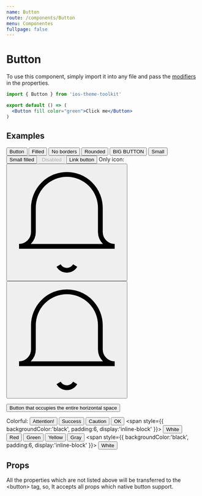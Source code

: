 ```yaml
---
name: Button
route: /components/Button
menu: Componentes
fullpage: false
---
```



# Button

To use this component, simply import it into any file and pass the [modifiers](#/#props) in the properties.

```jsx
import { Button } from 'ios-theme-toolkit'

export default () => (
  <Button fill color="green">Click me</Button>
)
```

## Examples

<Playground>
  <Button>Button</Button>
  <Button fill>Filled</Button>
  <Button outline>No borders</Button>
  <Button fill round>Rounded</Button>
  <Button size="big">BIG BUTTON</Button>
  <Button size="small">Small</Button>
  <Button fill size="small">Small filled</Button>
  <Button disabled>Disabled</Button>
  <Button href="#">Link button</Button>
  <span className="desc">Only icon:</span>
  <Button onlyIcon><svg width={18} height={18} viewBox="0 0 24 24" fill="none" stroke="currentColor" strokeWidth={2} strokeLinecap="round" strokeLinejoin="round"><path d="M22 17H2a3 3 0 0 0 3-3V9a7 7 0 0 1 14 0v5a3 3 0 0 0 3 3zm-8.27 4a2 2 0 0 1-3.46 0"/></svg></Button>
  <Button onlyIcon fill round color="gray"><svg width={18} height={18} viewBox="0 0 24 24" fill="none" stroke="currentColor" strokeWidth={2} strokeLinecap="round" strokeLinejoin="round"><path d="M22 17H2a3 3 0 0 0 3-3V9a7 7 0 0 1 14 0v5a3 3 0 0 0 3 3zm-8.27 4a2 2 0 0 1-3.46 0"/></svg></Button>
  <br />

  <Button block fill size="big" uppercase>Button that occupies the entire horizontal space</Button>

  <span className="desc">Colorful:</span>
  <Button fill color="red">Attention!</Button>
  <Button fill color="green">Success</Button>
  <Button fill color="yellow">Caution</Button>
  <Button fill color="gray">OK</Button>
  <span style={{ backgroundColor:'black', padding:6, display:'inline-block' }}>
    <Button fill color="white">White</Button>
  </span>
  <br />
  <Button color="red">Red</Button>
  <Button color="green">Green</Button>
  <Button color="yellow">Yellow</Button>
  <Button color="gray">Gray</Button>
  <span style={{ backgroundColor:'black', padding:6, display:'inline-block' }}>
    <Button color="white">White</Button>
  </span>

  <style>{".react-live-preview .desc { display: block; font-weight: bold; margin-top: 20px; }"}</style>
  <style>{" .react-live-preview .button { margin: 0 3px; } "}</style>
</Playground>

## Props

<PropsTable of={Button} />

All the properties which are not listed above will be transferred to the \<button\> tag, so, It accepts all props which native button support.
